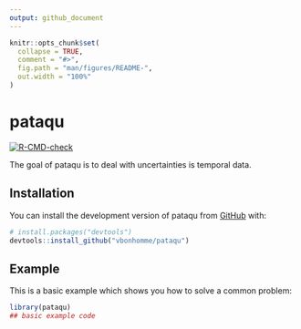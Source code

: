 ```yaml
---
output: github_document
---
```


<!-- README.md is generated from README.Rmd. Please edit that file -->

```r
knitr::opts_chunk$set(
  collapse = TRUE,
  comment = "#>",
  fig.path = "man/figures/README-",
  out.width = "100%"
)
```

# pataqu

<!-- badges: start -->
[![R-CMD-check](https://github.com/vbonhomme/pataqu/workflows/R-CMD-check/badge.svg)](https://github.com/vbonhomme/pataqu/actions)
<!-- badges: end -->

The goal of pataqu is to deal with uncertainties is temporal data.

## Installation

You can install the development version of pataqu from [GitHub](https://github.com/) with:

``` r
# install.packages("devtools")
devtools::install_github("vbonhomme/pataqu")
```

## Example

This is a basic example which shows you how to solve a common problem:

```r
library(pataqu)
## basic example code
```
